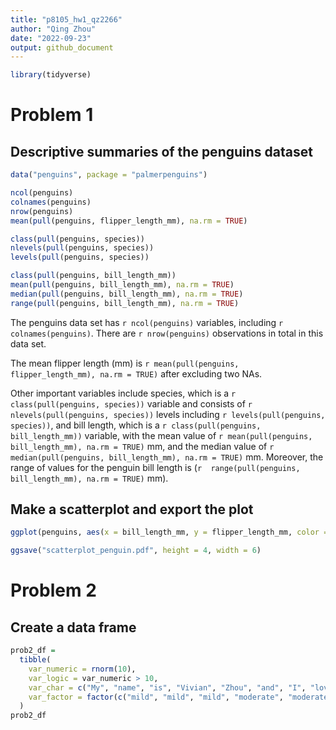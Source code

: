 ```yaml
---
title: "p8105_hw1_qz2266"
author: "Qing Zhou"
date: "2022-09-23"
output: github_document
---
```


```r
library(tidyverse)
```

# Problem 1

## Descriptive summaries of the penguins dataset

```r
data("penguins", package = "palmerpenguins")

ncol(penguins)
colnames(penguins)
nrow(penguins)
mean(pull(penguins, flipper_length_mm), na.rm = TRUE)

class(pull(penguins, species))
nlevels(pull(penguins, species))
levels(pull(penguins, species))

class(pull(penguins, bill_length_mm))
mean(pull(penguins, bill_length_mm), na.rm = TRUE)
median(pull(penguins, bill_length_mm), na.rm = TRUE)
range(pull(penguins, bill_length_mm), na.rm = TRUE)
```

The penguins data set has `r ncol(penguins)` variables, including `r colnames(penguins)`.  There are `r nrow(penguins)` observations in total in this data set. 

The mean flipper length (mm) is `r mean(pull(penguins, flipper_length_mm), na.rm = TRUE)` after excluding two NAs.

Other important variables include species, which is a `r class(pull(penguins, species))` variable and consists of `r nlevels(pull(penguins, species))` levels including `r levels(pull(penguins, species))`, and bill length, which is a `r class(pull(penguins, bill_length_mm))` variable, with the mean value of `r mean(pull(penguins, bill_length_mm), na.rm = TRUE)` mm, and the median value of `r median(pull(penguins, bill_length_mm), na.rm = TRUE)` mm. Moreover, the range of values for the penguin bill length is 
(`r  range(pull(penguins, bill_length_mm), na.rm = TRUE)` mm).


## Make a scatterplot and export the plot

```r
ggplot(penguins, aes(x = bill_length_mm, y = flipper_length_mm, color = species)) + geom_point() + ggtitle("Penguin Flipper Length vs. Bill Length by Species")

ggsave("scatterplot_penguin.pdf", height = 4, width = 6)
```



# Problem 2

## Create a data frame
```r
prob2_df = 
  tibble(
    var_numeric = rnorm(10),
    var_logic = var_numeric > 10,
    var_char = c("My", "name", "is", "Vivian", "Zhou", "and", "I", "love", "data", "science"),
    var_factor = factor(c("mild", "mild", "mild", "moderate", "moderate", "moderate", "moderate","severe", "severe", "severe"))
  )
prob2_df
```




